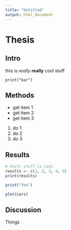 ```yaml
---
title: "Untitled"
output: html_document
---
```


# Thesis

## Intro
this is *really* **really** cool stuff

`print("bar")`

## Methods

- get item 1
- get item 2
- get item 3

1. do 1
2. do 2
3. do 3

## Results

```r
# knitr stuff is cool
results <- c(1, 2, 3, 4, 5)
print(results)
```

```r
print("foo")
```

```r
plot(cars)
```


## Discussion
Things


